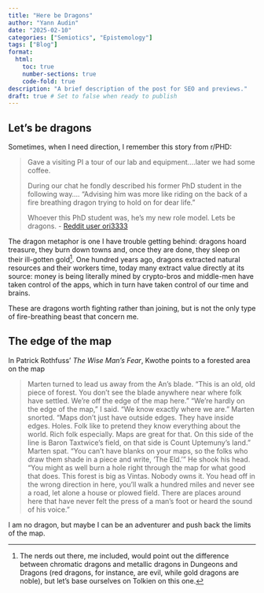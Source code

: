 ```yaml
---
title: "Here be Dragons"
author: "Yann Audin"
date: "2025-02-10"
categories: ["Semiotics", "Epistemology"]
tags: ["Blog"]
format:
  html:
    toc: true
    number-sections: true
    code-fold: true
description: "A brief description of the post for SEO and previews."
draft: true # Set to false when ready to publish
---
```


## Let's be dragons

Sometimes, when I need direction, I remember this story from r/PHD:

> Gave a visiting PI a tour of our lab and equipment....later we had some coffee.
> 
> During our chat he fondly described his former PhD student in the following way....
> "Advising him was more like riding on the back of a fire breathing dragon trying to hold on for dear life."
> 
> Whoever this PhD student was, he's my new role model. Lets be dragons.
>     - [Reddit user ori3333](https://www.reddit.com/r/PhD/comments/zb3pqd/here_be_dragons/)

The dragon metaphor is one I have trouble getting behind: dragons hoard treasure, they burn down towns and, once they are done, they sleep on their ill-gotten gold^[The nerds out there, me included, would point out the difference between chromatic dragons and metallic dragons in Dungeons and Dragons (red dragons, for instance, are evil, while gold dragons are noble), but let's base ourselves on Tolkien on this one.]. One hundred years ago, dragons extracted natural resources and their workers time, today many extract value directly at its source: money is being literally mined by crypto-bros and middle-men have taken control of the apps, which in turn have taken control of our time and brains. 

These are dragons worth fighting rather than joining, but is not the only type of fire-breathing beast that concern me. 

## The edge of the map

In Patrick Rothfuss' *The Wise Man's Fear*, Kwothe points to a forested area on the map

> Marten turned to lead us away from the An’s blade. “This is an old, old piece of forest. You don’t see the blade anywhere near where folk have settled. We’re off the edge of the map here.”
> “We’re hardly on the edge of the map,” I said. “We know exactly where we are.”
> Marten snorted. “Maps don’t just have outside edges. They have inside edges. Holes. Folk like to pretend they know everything about the world. Rich folk especially. Maps are great for that. On this side of the line is Baron Taxtwice’s field, on that side is Count Uptemuny’s land.”
> Marten spat. “You can’t have blanks on your maps, so the folks who draw them shade in a piece and write, ‘The Eld.’ ” He shook his head. “You might as well burn a hole right through the map for what good that does. This forest is big as Vintas. Nobody owns it. You head off in the wrong direction in here, you’ll walk a hundred miles and never see a road, let alone a house or plowed field. There are places around here that have never felt the press of a man’s foot or heard the sound of his voice.”

I am no dragon, but maybe I can be an adventurer and push back the limits of the map. 

